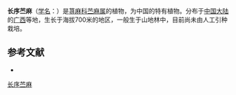 {{Speciesbox
| name = 长序苎麻
| status = 
| status_system = 
| image =
| genus = Boehmeria
| species = dolichostachya
| authority = W. T. Wang
}}

'''长序苎麻'''（[[学名|学名]]：{{lang|la|''Boehmeria dolichostachya''}}）是[[荨麻科|荨麻科]][[苎麻属|苎麻属]]的植物，为中国的特有植物。分布于[[中国大陆|中国大陆]]的[[广西|广西]]等地，生长于海拔700米的地区，一般生于山地林中，目前尚未由人工引种栽培。

== 参考文献 ==
<div class="references-small">
* {{cite web| url =http://www.bioinfo.cn/db05/KmzwSpecies.php?action=view&id=23162| title =长序苎麻| work =《中国高等植物数据库全库》| publisher =中国科学院微生物研究所| author =昆明植物研究所| accessdate =2009-02-25| deadurl =yes| archiveurl =https://web.archive.org/web/20160305064632/http://www.bioinfo.cn/db05/KmzwSpecies.php?action=view&id=23162| archivedate =2016-03-05}}
</div>
{{Taxonbar|from=Q15232045}}

[[Category:苎麻属|长序苎麻]]


{{植物小作品}}
